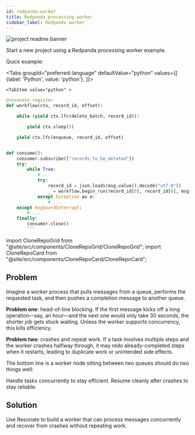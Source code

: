 ```yaml
---
id: redpanda-worker
title: Redpanda processing worker
sidebar_label: Redpanda worker
---
```


![project readme banner](/img/redpanda-resonate.svg)

Start a new project using a Redpanda processing worker example.

Quick example:


<Tabs
    groupId="preferred-language"
    defaultValue="python"
    values={[
        {label: 'Python', value: 'python'},
    ]}>

    <TabItem value="python" >

````python
@resonate.register
def workflow(ctx, record_id, offset):

    while (yield ctx.lfc(delete_batch, record_id)):

        yield ctx.sleep(5)

    yield ctx.lfc(enqueue, record_id, offset)


def consume():
    consumer.subscribe(["records_to_be_deleted"])
    try:
        while True:
            # ...
            try:
                record_id = json.loads(msg.value().decode("utf-8"))
                _ = workflow.begin_run(record_id[0], record_id[0], msg.offset())
            except Exception as e:
                # ...
    except KeyboardInterrupt:
        # ...
    finally:
        consumer.close()
        ```
````

</TabItem>

</Tabs>

import CloneRepoGrid from "@site/src/components/CloneRepoGrid/CloneRepoGrid";
import CloneRepoCard from "@site/src/components/CloneRepoCard/CloneRepoCard";

<CloneRepoGrid>
  <CloneRepoCard
    sdk="Python SDK"
    description="Redpanda processing worker project example (batch record deletion)"
    link="https://github.com/resonatehq-examples/example-kafka-worker-py"
  />
</CloneRepoGrid>

## Problem

Imagine a worker process that pulls messages from a queue, performs the requested task, and then pushes a completion message to another queue.

**Problem one**: head-of-line blocking.
If the first message kicks off a long operation—say, an hour—and the next one would only take 30 seconds, the shorter job gets stuck waiting.
Unless the worker supports concurrency, this kills efficiency.

**Problem two**: crashes and repeat work.
If a task involves multiple steps and the worker crashes halfway through, it may redo already-completed steps when it restarts, leading to duplicate work or unintended side effects.

The bottom line is a worker node sitting between two queues should do two things well:

Handle tasks concurrently to stay efficient.
Resume cleanly after crashes to stay reliable.

## Solution

Use Resonate to build a worker that can process messages concurrently and recover from crashes without repeating work.
